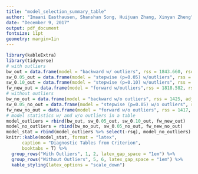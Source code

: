 ```yaml
---
title: "model_selection_summary_table"
author: "Imaani Easthausen, Shanshan Song, Huijuan Zhang, Xinyan Zheng"
date: "December 9, 2017"
output: pdf_document
fontsize: 11pt 
geometry: margin=1in
---
```


```r
library(kableExtra)
library(tidyverse)
# with outliers
bw_out = data.frame(model = "backward w/ outliers", rss = 1843.660, rsq = 0.1384, adjr2 = 0.1352, cp = 11.0, aic = 6683.825, bic = -317.9817)
sw_0.05_out = data.frame(model = "stepwise (p=0.05) w/outliers", rss = 1821.571, rsq = 0.1487, adjr2 = 0.1446, cp = 14.0000, aic = 6657.052, bic = -327.0307)
sw_0.10_out = data.frame(model = "stepwise (p=0.10) w/outliers", rss = 1816.543, rsq = 0.1511, adjr2 = 0.1463, cp = 16.0000, aic = 6653.536, bic = -318.7303)
fw_new_out = data.frame(model = "forward w/outliers",rss = 1818.582, rsq = 0.1501, adjr2 = 0.1457, cp = 15.0000, aic = 6654.587, bic = -323.5877)
# without outliers
bw_no_out = data.frame(model = "backward w/o outliers", rss = 1425, adjr2 = 0.173, cp = 26.2, aic = 1013, bic = -1693)
sw_0.05_no_out = data.frame(model = "stepwise (p=0.05) w/o outliers", rss = 1425, adjr2 = 0.173, cp = 26.2, aic = 1013, bic = -1693)
fw_new_no_out = data.frame(model = "forward w/o outliers", rss = 1417, adjr2 = 0.175, cp = 26.3, aic = 1013, bic = -1693)
# model statistics w/ and w/o outliers in a table
model_outliers = rbind(bw_out, sw_0.05_out, sw_0.10_out, fw_new_out)
model_no_outliers = rbind(bw_no_out, sw_0.05_no_out, fw_new_no_out)
model_stat = rbind(model_outliers %>% select(-rsq), model_no_outliers)
knitr::kable(model_stat, format = "latex", 
      caption = "Diagnostic Tables from Criterion", 
      booktabs = T) %>% 
  group_rows("With Outliers", 1, 2, latex_gap_space = "1em") %>% 
  group_rows("Without Outliers", 5, 6, latex_gap_space = "1em") %>% 
  kable_styling(latex_options = "scale_down")

```
